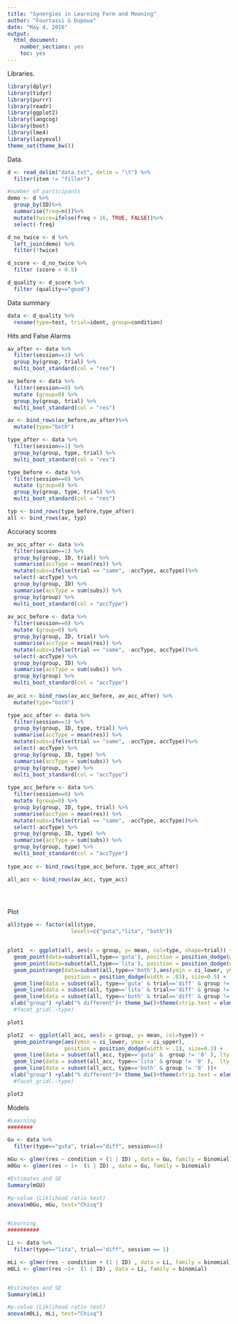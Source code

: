 ```yaml
---
title: "Synergies in Learning Form and Meaning"
author: "Fourtassi & Dupoux"
date: "May 4, 2016"
output:
  html_document:
    number_sections: yes
    toc: yes
---
```


Libraries.

```r
library(dplyr)
library(tidyr)
library(purrr)
library(readr)
library(ggplot2)
library(langcog)
library(boot)
library(lme4)
library(lazyeval)
theme_set(theme_bw())

```

Data. 

```r
d <- read_delim("data.txt", delim = "\t") %>%
  filter(item != "filler")

#number of participants
demo <- d %>%
  group_by(ID)%>%
  summarise(freq=n())%>%
  mutate(twice=ifelse(freq > 16, TRUE, FALSE))%>%
  select(-freq)

d_no_twice <- d %>%
  left_join(demo) %>%
  filter(!twice) 

d_score <- d_no_twice %>%
  filter (score > 0.5) 

d_quality <- d_score %>%
  filter (quality=="good") 


```

Data summary

```r

data <- d_quality %>%
  rename(type=test, trial=ident, group=condition)

```

Hits and False Alarms
```r

av_after <- data %>%
  filter(session==1) %>%
  group_by(group, trial) %>%
  multi_boot_standard(col = "res")

av_before <- data %>%
  filter(session==0) %>%
  mutate (group=0) %>%
  group_by(group, trial) %>%
  multi_boot_standard(col = "res")

av <- bind_rows(av_before,av_after)%>%
  mutate(type="both")

type_after <- data %>%
  filter(session==1) %>%
  group_by(group, type, trial) %>%
  multi_boot_standard(col = "res")

type_before <- data %>%
  filter(session==0) %>%
  mutate (group=0) %>%
  group_by(group, type, trial) %>%
  multi_boot_standard(col = "res")

typ <- bind_rows(type_before,type_after)
all <- bind_rows(av, typ)

```

Accuracy scores
```r
av_acc_after <- data %>%
  filter(session==1) %>%
  group_by(group, ID, trial) %>%
  summarise(accType = mean(res)) %>%
  mutate(subs=ifelse(trial == "same", -accType, accType))%>%
  select(-accType) %>%
  group_by(group, ID) %>%
  summarise(accType = sum(subs)) %>%
  group_by(group) %>%
  multi_boot_standard(col = "accType")
  
av_acc_before <- data %>%
  filter(session==0) %>%
  mutate (group=0) %>%
  group_by(group, ID, trial) %>%
  summarise(accType = mean(res)) %>%
  mutate(subs=ifelse(trial == "same", -accType, accType))%>%
  select(-accType) %>%
  group_by(group, ID) %>%
  summarise(accType = sum(subs)) %>%
  group_by(group) %>%
  multi_boot_standard(col = "accType")
  
av_acc <- bind_rows(av_acc_before, av_acc_after) %>%
  mutate(type="both")

type_acc_after <- data %>%
  filter(session==1) %>%
  group_by(group, ID, type, trial) %>%
  summarise(accType = mean(res)) %>%
  mutate(subs=ifelse(trial == "same", -accType, accType))%>%
  select(-accType) %>%
  group_by(group, ID, type) %>%
  summarise(accType = sum(subs)) %>%
  group_by(group, type) %>%
  multi_boot_standard(col = "accType")
  
type_acc_before <- data %>%
  filter(session==0) %>%
  mutate (group=0) %>%
  group_by(group, ID, type, trial) %>%
  summarise(accType = mean(res)) %>%
  mutate(subs=ifelse(trial == "same", -accType, accType))%>%
  select(-accType) %>%
  group_by(group, ID, type) %>%
  summarise(accType = sum(subs)) %>%
  group_by(group, type) %>%
  multi_boot_standard(col = "accType")
  
type_acc <- bind_rows(type_acc_before, type_acc_after)

all_acc <- bind_rows(av_acc, type_acc)


  
```

Plot

```r

all$type <- factor(all$type,
                    levels=c("guta","lita", "both"))


plot1  <- ggplot(all, aes(x = group, y= mean, col=type, shape=trial)) +
  geom_point(data=subset(all,type=='guta'), position = position_dodge(width = .2), size=2)+
  geom_point(data=subset(all,type=='lita'), position = position_dodge(width = .2), size=2)+
  geom_pointrange(data=subset(all,type=='both'),aes(ymin = ci_lower, ymax = ci_upper), 
                  position = position_dodge(width = .03), size=0.5) +
  geom_line(data = subset(all, type=='guta' & trial=='diff' & group != '0' ), lty = 2)+
  geom_line(data = subset(all, type=='lita' & trial=='diff' & group != '0' ),  lty = 2)+
  geom_line(data = subset(all, type=='both' & trial=='diff' & group != '0' ))+
 xlab("group") +ylab("% different")+ theme_bw()+theme(strip.text = element_text(size=10), text = element_text(size=10)) + scale_y_continuous(limits=c(-0.02, 0.9))+ geom_hline(yintercept=0.5, linetype="dotted")+ geom_vline(xintercept = 0.5,lty=5 )
  #facet_grid(.~type)

plot1
```

```r
plot2  <- ggplot(all_acc, aes(x = group, y= mean, col=type)) +
  geom_pointrange(aes(ymin = ci_lower, ymax = ci_upper), 
                  position = position_dodge(width = .1), size=0.3) + 
  geom_line(data = subset(all_acc, type=='guta' &  group != '0' ), lty = 2)+
  geom_line(data = subset(all_acc, type=='lita' & group != '0' ),  lty = 2)+
  geom_line(data = subset(all_acc, type=='both' & group != '0' ))+
 xlab("group") +ylab("% different")+ theme_bw()+theme(strip.text = element_text(size=10), text = element_text(size=10)) + scale_y_continuous(limits=c(-0.02, 0.9))+ geom_vline(xintercept = 0.5,lty=5 )
  #facet_grid(.~type)

plot2
```

Models

```r

#Learning
########

Gu <- data %>%
  filter(type=="guta", trial=="diff", session==1) 

mGu <- glmer(res ~ condition + (1 | ID) , data = Gu, family = binomial)
m0Gu <- glmer(res ~ 1+  (1 | ID) , data = Gu, family = binomial)  

#Estimates and SE
Summary(mGU)

#p-value (Liklihood ratio test)
anova(m0Gu, mGu, test="Chisq")


#Learning
##########

Li <- data %>%
  filter(type=="lita", trial=="diff", session == 1) 

mLi <- glmer(res ~ condition + (1 | ID) , data = Li, family = binomial)
m0Li <- glmer(res ~1+  (1 | ID) , data = Li, family = binomial) 


#Estimates and SE
Summary(mLi)

#p-value (Liklihood ratio test)
anova(m0Li, mLi, test="Chisq")

```

